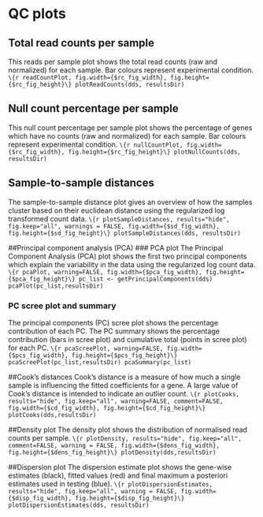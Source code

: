 # QC plots
## Total read counts per sample
This reads per sample plot shows the total read counts (raw and normalized) for each sample. Bar colours represent experimental condition.
```\{r readCountPlot, fig.width={$rc_fig_width}, fig.height={$rc_fig_height}\}
plotReadCounts(dds, resultsDir)
```

## Null count percentage per sample
This null count percentage per sample plot shows the percentage of genes which have no counts (raw and normalized) for each sample. Bar colours represent experimental condition.
```\{r nullCountPlot, fig.width={$rc_fig_width}, fig.height={$rc_fig_height}\}
plotNullCounts(dds, resultsDir)
```

## Sample-to-sample distances
The sample-to-sample distance plot gives an overview of how the samples cluster based on their euclidean distance using the regularized log transformed count data.
```\{r plotSampleDistances, results="hide", fig.keep="all", warnings = FALSE, fig.width={$sd_fig_width}, fig.height={$sd_fig_height}\}
plotSampleDistances(dds, resultsDir)
```

##Principal component analysis (PCA)
### PCA plot
The Principal Component Analysis (PCA) plot shows the first two principal components which explain the variability in the data using the regularized log count data.  
```\{r pcaPlot, warning=FALSE, fig.width={$pca_fig_width}, fig.height={$pca_fig_height}\}
pc_list <- getPrincipalComponents(dds)
pcaPlot(pc_list,resultsDir)
```

### PC scree plot and summary
The principal components (PC) scree plot shows the percentage contribution of each PC. The PC summary shows the percentage contribution (bars in scree plot) and cumulative total (points in scree plot) for each PC.
```\{r pcaScreePlot, warning=FALSE, fig.width={$pcs_fig_width}, fig.height={$pcs_fig_height}\}
pcaScreePlot(pc_list,resultsDir)
pcaSummary(pc_list)
```

##Cook's distances
Cook's distance is a measure of how much a single sample is influencing the fitted coefficients for a gene. A large value of Cook's distance is intended to indicate an outlier count. 
```\{r plotCooks, results="hide", fig.keep="all", warning=FALSE, comment=FALSE, fig.width={$cd_fig_width}, fig.height={$cd_fig_height}\}
plotCooks(dds,resultsDir)
```

##Density plot
The density plot shows the distribution of normalised read counts per sample.
```\{r plotDensity, results="hide", fig.keep="all", comment=FALSE, warning = FALSE, fig.width={$dens_fig_width}, fig.height={$dens_fig_height}\}
plotDensity(dds,resultsDir)
```

##Dispersion plot
The dispersion estimate plot shows the gene-wise estimates (black), fitted values (red) and final maximum a posteriori estimates used in testing (blue).
```\{r plotDispersionEstimates, results="hide", fig.keep="all", warning = FALSE, fig.width={$disp_fig_width}, fig.height={$disp_fig_height}\}
plotDispersionEstimates(dds, resultsDir)
```